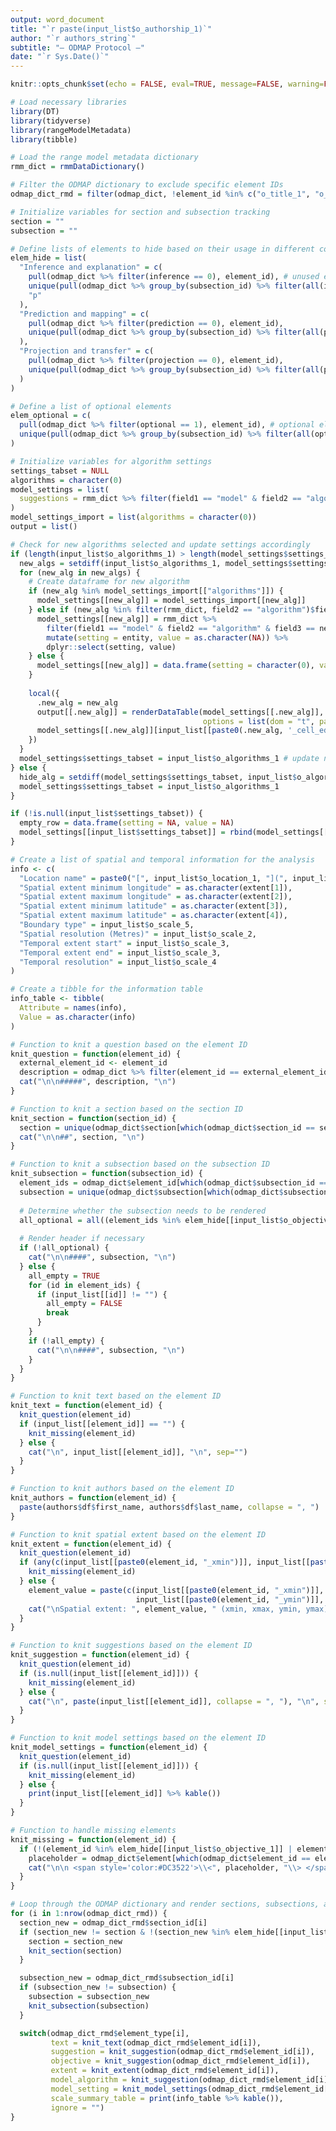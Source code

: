 ```yaml
---
output: word_document
title: "`r paste(input_list$o_authorship_1)`"
author: "`r authors_string`"
subtitle: "– ODMAP Protocol –"
date: "`r Sys.Date()`"
---
```


```r
knitr::opts_chunk$set(echo = FALSE, eval=TRUE, message=FALSE, warning=FALSE)

# Load necessary libraries
library(DT)
library(tidyverse)
library(rangeModelMetadata)
library(tibble)

# Load the range model metadata dictionary
rmm_dict = rmmDataDictionary()

# Filter the ODMAP dictionary to exclude specific element IDs
odmap_dict_rmd = filter(odmap_dict, !element_id %in% c("o_title_1", "o_authorship_1", "o_authorship_2"))

# Initialize variables for section and subsection tracking
section = ""
subsection = ""

# Define lists of elements to hide based on their usage in different contexts
elem_hide = list(
  "Inference and explanation" = c(
    pull(odmap_dict %>% filter(inference == 0), element_id), # unused elements
    unique(pull(odmap_dict %>% group_by(subsection_id) %>% filter(all(inference  == 0)), subsection_id)), # unused subsections
    "p"
  ),
  "Prediction and mapping" = c(
    pull(odmap_dict %>% filter(prediction == 0), element_id),
    unique(pull(odmap_dict %>% group_by(subsection_id) %>% filter(all(prediction == 0)), subsection_id))
  ),
  "Projection and transfer" = c(
    pull(odmap_dict %>% filter(projection == 0), element_id),
    unique(pull(odmap_dict %>% group_by(subsection_id) %>% filter(all(projection  == 0)), subsection_id))
  )
)

# Define a list of optional elements
elem_optional = c(
  pull(odmap_dict %>% filter(optional == 1), element_id), # optional elements
  unique(pull(odmap_dict %>% group_by(subsection_id) %>% filter(all(optional == 1)), subsection_id)) # optional subsections
)

# Initialize variables for algorithm settings
settings_tabset = NULL
algorithms = character(0)
model_settings = list(
  suggestions = rmm_dict %>% filter(field1 == "model" & field2 == "algorithm") %>% pull(field3) %>% unique() %>% trimws()
)
model_settings_import = list(algorithms = character(0))
output = list()

# Check for new algorithms selected and update settings accordingly
if (length(input_list$o_algorithms_1) > length(model_settings$settings_tabset)) {
  new_algs = setdiff(input_list$o_algorithms_1, model_settings$settings_tabset)
  for (new_alg in new_algs) {
    # Create dataframe for new algorithm
    if (new_alg %in% model_settings_import[["algorithms"]]) {
      model_settings[[new_alg]] = model_settings_import[[new_alg]]
    } else if (new_alg %in% filter(rmm_dict, field2 == "algorithm")$field3) {
      model_settings[[new_alg]] = rmm_dict %>%
        filter(field1 == "model" & field2 == "algorithm" & field3 == new_alg) %>%
        mutate(setting = entity, value = as.character(NA)) %>%
        dplyr::select(setting, value)
    } else {
      model_settings[[new_alg]] = data.frame(setting = character(0), value = character(0))
    }
    
    local({
      .new_alg = new_alg
      output[[.new_alg]] = renderDataTable(model_settings[[.new_alg]], editable = T, rownames = F,
                                           options = list(dom = "t", pageLength = 50, autoWidth = T, columnDefs = list(list(width = '50%', targets = "_all"))))
      model_settings[[.new_alg]][input_list[[paste0(.new_alg, '_cell_edit')]]$row, input_list[[paste0(.new_alg, '_cell_edit')]]$col + 1] = input_list[[paste0(.new_alg, '_cell_edit')]]$value
    })
  }
  model_settings$settings_tabset = input_list$o_algorithms_1 # update name list of displayed tabs
} else {
  hide_alg = setdiff(model_settings$settings_tabset, input_list$o_algorithms_1)
  model_settings$settings_tabset = input_list$o_algorithms_1
}

if (!is.null(input_list$settings_tabset)) {
  empty_row = data.frame(setting = NA, value = NA)
  model_settings[[input_list$settings_tabset]] = rbind(model_settings[[input_list$settings_tabset]], empty_row)
}

# Create a list of spatial and temporal information for the analysis
info <- c(
  "Location name" = paste0("[", input_list$o_location_1, "](", input_list$location_url, ")"),
  "Spatial extent minimum longitude" = as.character(extent[1]),
  "Spatial extent maximum longitude" = as.character(extent[2]),
  "Spatial extent minimum latitude" = as.character(extent[3]),
  "Spatial extent maximum latitude" = as.character(extent[4]),
  "Boundary type" = input_list$o_scale_5,
  "Spatial resolution (Metres)" = input_list$o_scale_2,
  "Temporal extent start" = input_list$o_scale_3,
  "Temporal extent end" = input_list$o_scale_3,
  "Temporal resolution" = input_list$o_scale_4
)

# Create a tibble for the information table
info_table <- tibble(
  Attribute = names(info),
  Value = as.character(info)
)

# Function to knit a question based on the element ID
knit_question = function(element_id) {
  external_element_id <- element_id
  description = odmap_dict %>% filter(element_id == external_element_id) %>% pull(element_placeholder)
  cat("\n\n#####", description, "\n")
}

# Function to knit a section based on the section ID
knit_section = function(section_id) {
  section = unique(odmap_dict$section[which(odmap_dict$section_id == section_id)])
  cat("\n\n##", section, "\n")
}

# Function to knit a subsection based on the subsection ID
knit_subsection = function(subsection_id) {
  element_ids = odmap_dict$element_id[which(odmap_dict$subsection_id == subsection_id)]
  subsection = unique(odmap_dict$subsection[which(odmap_dict$subsection_id == subsection_id)])
  
  # Determine whether the subsection needs to be rendered
  all_optional = all((element_ids %in% elem_hide[[input_list$o_objective_1]] | element_ids %in% elem_optional))
  
  # Render header if necessary
  if (!all_optional) {
    cat("\n\n####", subsection, "\n")
  } else {
    all_empty = TRUE
    for (id in element_ids) {
      if (input_list[[id]] != "") {
        all_empty = FALSE
        break
      }
    }
    if (!all_empty) {
      cat("\n\n####", subsection, "\n")
    }
  }
}

# Function to knit text based on the element ID
knit_text = function(element_id) {
  knit_question(element_id)
  if (input_list[[element_id]] == "") {
    knit_missing(element_id)
  } else {
    cat("\n", input_list[[element_id]], "\n", sep="")
  }
}

# Function to knit authors based on the element ID
knit_authors = function(element_id) {
  paste(authors$df$first_name, authors$df$last_name, collapse = ", ")
}

# Function to knit spatial extent based on the element ID
knit_extent = function(element_id) {
  knit_question(element_id)
  if (any(c(input_list[[paste0(element_id, "_xmin")]], input_list[[paste0(element_id, "_xmax")]], input_list[[paste0(element_id, "_ymin")]], input_list[[paste0(element_id, "_ymax")]])) %in% c(NA, FALSE)) {
    knit_missing(element_id)
  } else {
    element_value = paste(c(input_list[[paste0(element_id, "_xmin")]], input_list[[paste0(element_id, "_xmax")]],
                            input_list[[paste0(element_id, "_ymin")]], input_list[[paste0(element_id, "_ymax")]]), collapse = ", ")
    cat("\nSpatial extent: ", element_value, " (xmin, xmax, ymin, ymax)\n", sep="")
  }
}

# Function to knit suggestions based on the element ID
knit_suggestion = function(element_id) {
  knit_question(element_id)
  if (is.null(input_list[[element_id]])) {
    knit_missing(element_id)
  } else {
    cat("\n", paste(input_list[[element_id]], collapse = ", "), "\n", sep="")
  }
}

# Function to knit model settings based on the element ID
knit_model_settings = function(element_id) {
  knit_question(element_id)
  if (is.null(input_list[[element_id]])) {
    knit_missing(element_id)
  } else {
    print(input_list[[element_id]] %>% kable())
  }
}

# Function to handle missing elements
knit_missing = function(element_id) {
  if (!(element_id %in% elem_hide[[input_list$o_objective_1]] | element_id %in% elem_optional)) {
    placeholder = odmap_dict$element[which(odmap_dict$element_id == element_id)]
    cat("\n\n <span style='color:#DC3522'>\\<", placeholder, "\\> </span>\n", sep = "")
  }
}

```

```r

# Loop through the ODMAP dictionary and render sections, subsections, and elements
for (i in 1:nrow(odmap_dict_rmd)) {
  section_new = odmap_dict_rmd$section_id[i]
  if (section_new != section & !(section_new %in% elem_hide[[input_list$o_objective_1]])) {
    section = section_new
    knit_section(section)
  }

  subsection_new = odmap_dict_rmd$subsection_id[i]
  if (subsection_new != subsection) {
    subsection = subsection_new
    knit_subsection(subsection)
  }

  switch(odmap_dict_rmd$element_type[i],
         text = knit_text(odmap_dict_rmd$element_id[i]),
         suggestion = knit_suggestion(odmap_dict_rmd$element_id[i]),
         objective = knit_suggestion(odmap_dict_rmd$element_id[i]),
         extent = knit_extent(odmap_dict_rmd$element_id[i]),
         model_algorithm = knit_suggestion(odmap_dict_rmd$element_id[i]),
         model_setting = knit_model_settings(odmap_dict_rmd$element_id[i]),
         scale_summary_table = print(info_table %>% kable()),
         ignore = "")
}

```